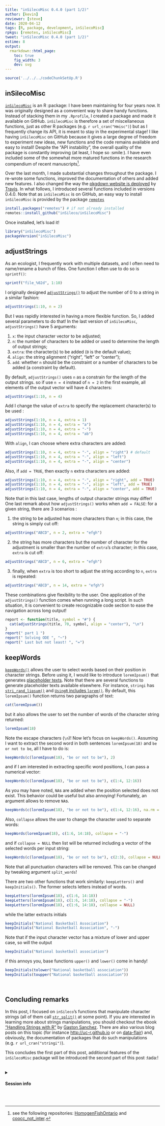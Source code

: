 ```yaml
---
title: "inSilecoMisc 0.4.0 (part 1/2)"
author: [kevin]
reviewer: [steve]
date: 2020-04-12
tags: [R, package, development, inSilecoMisc]
rpkgs: [remotes, inSilecoMisc]
tweet: "inSilecoMisc 0.4.0 (part 1/2)"
estime: 8
output:
  rmarkdown::html_page:
    toc: true
    fig_width: 3
    dev: svg
---
```



```r
source('../../../codeChunkSetUp.R')
```


## inSilecoMisc

[`inSilecoMisc`](https://github.com/inSileco/inSilecoMisc) is an R :package: I
have been maintaining for four years now. It was originally designed as a
convenient way to share handy functions. Instead of stacking them in my
`.Rprofile`, I created a package and made it available on GitHub. `inSilecoMisc`
is therefore a set of miscellaneous functions, just as other R packages (e.g.
`r url_cran("Hmisc")`) but as I frequently change its API,
it is meant to stay in the experimental stage! I like having `inSilecoMisc` on
GitHub because it gives a large degree of freedom to experiment new ideas, new
functions and the code remains available and easy to install! Despite the "API
instability", the overall quality of the package is constantly improving (at
least, I hope so :smile:). I have even included some of the somewhat more
matured functions in the research compendium of recent manuscripts[^n1].

Over the last month, I made substantial changes throughout the package. I
re-wrote some functions, improved the documentation of others and added new
features. I also changed the way the [pkgdown
website is deployed](https://kevcaz.github.io/notes/ci/deploypkgdown2/) by
[Travis](https://travis-ci.org/github/inSileco/inSilecoMisc). In what follows, I introduced several functions included in
versions 0.4.0. Note that as `inSilecoMisc` is on GitHub, an easy way
to install `inSilecoMisc` is provided by the package
[`remotes`](https://cran.r-project.org/web/packages/remotes/index.html)


```R
install.packages("remotes") # if not already installed
remotes::install_github("inSileco/inSilecoMisc")
```

Once installed, let's load it!

```R
library("inSilecoMisc")
packageVersion("inSilecoMisc")
```


## adjustStrings

As an ecologist, I frequently work with multiple datasets, and I often need to
name/rename a bunch of files. One function I often use to do so is `sprintf()`:

```R
sprintf("file_%02d", 1:10)
```

I originally designed
[`adjustStrings()`](https://insileco.github.io/inSilecoMisc/reference/adjustStrings.html)
to adjust the number of 0 to a string in a similar fashion:

```R
adjustStrings(1:10, n = 2)
```

But I was rapidly interested in having a more flexible function. So, I added several parameters to do that!
In the last version of `inSilecoMisc`, `adjustStrings()` have 5 arguments:

1. `x`: the input character vector to be adjusted;
2. `n`: the number of characters to be added or used to determine the length of output strings;
3. `extra`: the character(s) to be added (`0` is the default value);
4. `align`: the string alignment ("right", "left" or "center");
5. `add`: whether `n` should be the constraint or a number of characters to be added (a constraint by default).


By default, `adjustStrings()` uses `n` as a constrain for the length of the output strings. so if use `n = 4` instead of `n = 2` in the first example, all
elements of the output vector will have 4 characters:

```R
adjustStrings(1:10, n = 4)
```

Add I change the value of `extra` to specify the replacement character(s) to be used :

```R
adjustStrings(1:10, n = 4, extra = 1)
adjustStrings(1:10, n = 4, extra = "a")
adjustStrings(1:10, n = 4, extra = "-")
adjustStrings(1:10, n = 4, extra = "ab")
```

With `align`, I can choose where extra characters are added:


```R
adjustStrings(1:10, n = 4, extra = "-", align = "right") # default
adjustStrings(1:10, n = 4, extra = "-", align = "left")
adjustStrings(1:10, n = 4, extra = "-", align = "center")
```

Also, if `add = TRUE`, then exactly `n` extra characters are added:

```R
adjustStrings(1:10, n = 4, extra = "-", align = "right", add = TRUE)
adjustStrings(1:10, n = 4, extra = "-", align = "left", add = TRUE)
adjustStrings(1:10, n = 4, extra = "-", align = "center", add = TRUE)
```

Note that in this last case, lengths of output character strings may differ!
One last remark about how `adjustStrings()` works when `add = FALSE`: for a given string, there are 3 scenarios :

1. the string to be adjusted has more characters than `n`; in this case, the string is simply cut off:

```R
adjustStrings("ABCD", n = 2, extra = "efgh")
```

2. the string has more characters but the number of character for the adjustment is smaller than the number of `extra`'s character; in this case, `extra` is cut off:

```R
adjustStrings("ABCD", n = 6, extra = "efgh")
```

3. finally, when `extra` is too short to adjust the string according to `n`, `extra` is repeated:

 ```R
 adjustStrings("ABCD", n = 14, extra = "efgh")
 ```


These combinations give flexibility to the user. One application of the
`adjustStrings()` function comes when running a long script. In such situation,
it is convenient to create recognizable code section to ease the navigation
across long output!

```R
report <- function(title, symbol = "#") {
  cat(adjustStrings(title, 70, symbol, align = "center"), "\n")
}
report(" part 1 ")
report(" Solving ODE ", "~")
report(" Last but not least! ", "=")
```


## keepWords

[`keepWords()`](https://insileco.github.io/inSilecoMisc/reference/keepWords.html) allows the user to select words based on their position in
character strings. Before using it, I would like to introduce `loremIpsum()`
that generates [placeholder texts](https://en.wikipedia.org/wiki/Lorem_ipsum).
Note that there are several functions to generate placeholder texts available
elsewhere. For instance, `stringi` has
[`stri_rand_lipsum()`](https://jangorecki.gitlab.io/data.cube/library/stringi/html/stri_rand_lipsum.html)
and [`UsingR` includes
`lorem()`](https://www.rdocumentation.org/packages/UsingR/versions/2.0-6/topics/lorem).
By default, this `loremIpsum()` function returns two paragraphs of text:

```R
cat(loremIpsum())
```
but it also allows the user to set the number of words of the character string returned:

```R
loremIpsum(18)
```

Note the escape characters (`\n`)! Now let's focus on `keepWords()`. Assuming I
want to extract the second word in both sentences `loremIpsum(18)` and `be or not to be`, all I have to do is:



```R
keepWords(c(loremIpsum(18), "be or not to be"), 2)
```

and if I am interested in extracting specific word positions, I can pass a numerical vector:

```R
keepWords(c(loremIpsum(18), "be or not to be"), c(1:4, 12:16))
```

As you may have noted, `NA`s are added when the position selected does not
exist. This behavior could be useful but also annoying! Fortunately, an
argument allows to remove `NA`s.


```R
keepWords(c(loremIpsum(18), "be or not to be"), c(1:4, 12:16), na.rm = TRUE)
```

Also, `collapse` allows the user to change the character used to separate words:


```R
keepWords(loremIpsum(18), c(1:6, 14:18), collapse = "-")
```

and if `collapse = NULL` then list will be returned including a vector of the selected words per input string:

```R
keepWords(c(loremIpsum(18), "be or not to be"), c(2:3), collapse = NULL)
```

Note that all punctuation characters will be removed. This can be changed by tweaking argument `split_words`!


There are two other functions that work similarly: `keepLetters()` and `keepInitials()`. The former selects letters instead of words.


```R
keepLetters(loremIpsum(18), c(1:6, 14:18))
keepLetters(loremIpsum(18), c(1:6, 14:18), collapse = "-")
keepLetters(loremIpsum(18), c(1:6, 14:18), collapse = NULL)
```

while the latter extracts initials

```R
keepInitials("National Basketball Association")
keepInitials("National Basketball Association", "-")
```

Note that if the input character vector has a mixture of lower and upper case, so will the output

```R
keepInitials("National basketball association")
```

if this annoys you, base functions `upper()` and `lower()` come in handy!

```R
keepInitials(tolower("National basketball association"))
keepInitials(toupper("National basketball association"))
```


<br>


## Concluding remarks

In this post, I focused on `inSileco`'s functions that manipulate character
strings (all of them call
[`str_split()`](https://stat.ethz.ch/R-manual/R-devel/library/base/html/strsplit.html)
at some point). If you are interested in learning more about strings
manipulations, you should checkout the ebook ["Handling Strings with
R"](https://www.gastonsanchez.com/r4strings/) by [Gaston
Sanchez](https://www.gastonsanchez.com/). There are also various blog posts on
this topic (for instance
[http://uc-r.github.io](http://uc-r.github.io/string_manipulation_baseR/) or on
[data-flair](https://data-flair.training/blogs/r-string-manipulation/)) and, obviously, the documentation of packages that do such manipulations (e.g. `r url_cran("stringi")`).

This concludes the first part of this post, additional features of the
`inSilecoMisc` package will be introduced the second part of this post :tada:!


<br>
<details>
<summary>
  <h4>
    <i class="fa fa-cogs" aria-hidden="true"></i> Session info
    <i class="fa fa-chevron-down" aria-hidden="true"></i>
  </h4>
</summary>

```R
sessionInfo()
```
</details>
<br>



[^n1]: see the following <i class="fa fa-github" aria-hidden="true"></i>
repositories:
[HomogenFishOntario](https://github.com/McCannLab/HomogenFishOntario) and
[coocc_not_inter](https://github.com/TheoreticalEcosystemEcology/coocc_not_inter).